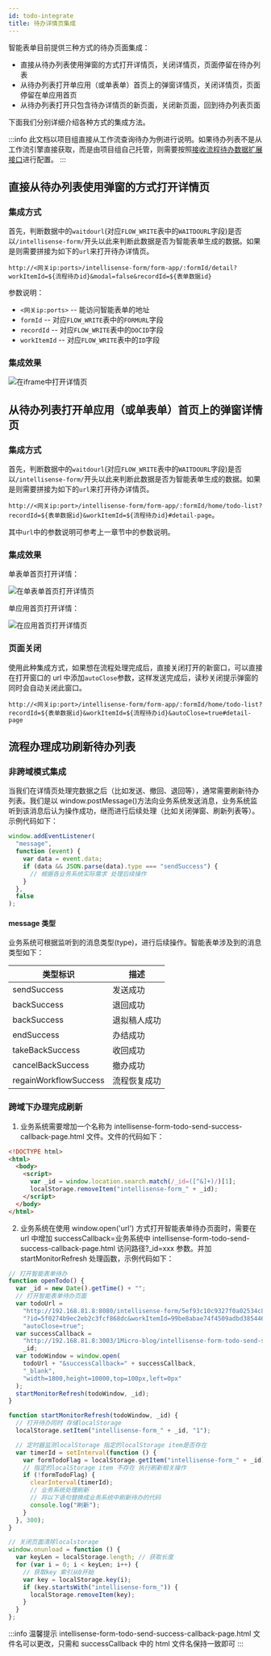 ```yaml
---
id: todo-integrate
title: 待办详情页集成
---
```


智能表单目前提供三种方式的待办页面集成：

- 直接从待办列表使用弹窗的方式打开详情页，关闭详情页，页面停留在待办列表
- 从待办列表打开单应用（或单表单）首页上的弹窗详情页，关闭详情页，页面停留在单应用首页
- 从待办列表打开只包含待办详情页的新页面，关闭新页面，回到待办列表页面

下面我们分别详细介绍各种方式的集成方法。

:::info
此文档以项目组直接从工作流查询待办为例进行说明。如果待办列表不是从工作流引擎直接获取，而是由项目组自己托管，则需要按照[接收流程待办数据扩展接口](config-workflow#urlsync-workflow-items-url-配置项)进行配置。
:::

## 直接从待办列表使用弹窗的方式打开详情页

### 集成方式

首先，判断数据中的`waitdourl`(对应`FLOW_WRITE`表中的`WAITDOURL`字段)是否以`/intellisense-form/`开头以此来判断此数据是否为智能表单生成的数据。如果是则需要拼接为如下的`url`来打开待办详情页。

`http://<网关ip:ports>/intellisense-form/form-app/:formId/detail?workItemId=${流程待办id}&modal=false&recordId=${表单数据id}`

参数说明：

- `<网关ip:ports>` -- 能访问智能表单的地址
- `formId` -- 对应`FLOW_WRITE`表中的`FORMURL`字段
- `recordId` -- 对应`FLOW_WRITE`表中的`DOCID`字段
- `workItemId` -- 对应`FLOW_WRITE`表中的`ID`字段

### 集成效果

![在iframe中打开详情页](./assets/todo-integrate/detail-in-iframe.png)

## 从待办列表打开单应用（或单表单）首页上的弹窗详情页

### 集成方式

首先，判断数据中的`waitdourl`(对应`FLOW_WRITE`表中的`WAITDOURL`字段)是否以`/intellisense-form/`开头以此来判断此数据是否为智能表单生成的数据。如果是则需要拼接为如下的`url`来打开待办详情页。

`http://<网关ip:port>/intellisense-form/form-app/:formId/home/todo-list?recordId=${表单数据id}&workItemId=${流程待办id}#detail-page`。

其中`url`中的参数说明可参考上一章节中的参数说明。

### 集成效果

单表单首页打开详情：

![在单表单首页打开详情页](./assets/todo-integrate/detail-in-single-page.png)

单应用首页打开详情：

![在应用首页打开详情页](./assets/todo-integrate/detail-in-app-home.png)

### 页面关闭

使用此种集成方式，如果想在流程处理完成后，直接关闭打开的新窗口，可以直接在打开窗口的 url 中添加`autoClose`参数，这样发送完成后，读秒关闭提示弹窗的同时会自动关闭此窗口。

`http://<网关ip:port>/intellisense-form/form-app/:formId/home/todo-list?recordId=${表单数据id}&workItemId=${流程待办id}&autoClose=true#detail-page`

## 流程办理成功刷新待办列表

### 非跨域模式集成

当我们在详情页处理完数据之后（比如发送、撤回、退回等），通常需要刷新待办列表。我们是以 window.postMessage()方法向业务系统发送消息，业务系统监听到该消息后认为操作成功，继而进行后续处理（比如关闭弹窗、刷新列表等）。示例代码如下：

```js
window.addEventListener(
  "message",
  function (event) {
    var data = event.data;
    if (data && JSON.parse(data).type === "sendSuccess") {
      // 根据各业务系统实际需求 处理后续操作
    }
  },
  false
);
```

#### message 类型

业务系统可根据监听到的消息类型(type)，进行后续操作。智能表单涉及到的消息类型如下：

| 类型标识              | 描述         |
| --------------------- | ------------ |
| sendSuccess           | 发送成功     |
| backSuccess           | 退回成功     |
| backSuccess           | 退拟稿人成功 |
| endSuccess            | 办结成功     |
| takeBackSuccess       | 收回成功     |
| cancelBackSuccess     | 撤办成功     |
| regainWorkflowSuccess | 流程恢复成功 |

### 跨域下办理完成刷新

1. 业务系统需要增加一个名称为 intellisense-form-todo-send-success-callback-page.html 文件。文件的代码如下：

```html
<!DOCTYPE html>
<html>
  <body>
    <script>
      var _id = window.location.search.match(/_id=([^&]+)/)[1];
      localStorage.removeItem("intellisense-form_" + _id);
    </script>
  </body>
</html>
```

2. 业务系统在使用 window.open('url') 方式打开智能表单待办页面时，需要在 url 中增加 successCallback=业务系统中 intellisense-form-todo-send-success-callback-page.html 访问路径?\_id=xxx 参数。并加 startMonitorRefresh 处理函数，示例代码如下：

```js
// 打开智能表单待办
function openTodo() {
  var _id = new Date().getTime() + "";
  // 打开智能表单待办页面
  var todoUrl =
    "http://192.168.81.8:8080/intellisense-form/5ef93c10c9327f0a02534c81/todo" +
    "?id=5f0274b9ec2eb2c3fcf868dc&workItemId=99be8abae74f4509adbd38544642dad7&" +
    "autoClose=true";
  var successCallback =
    "http://192.168.81.8:3003/1Micro-blog/intellisense-form-todo-send-success-callback-page.html?_id=" +
    _id;
  var todoWindow = window.open(
    todoUrl + "&successCallback=" + successCallback,
    "_blank",
    "width=1800,height=10000,top=100px,left=0px"
  );
  startMonitorRefresh(todoWindow, _id);
}

function startMonitorRefresh(todoWindow, _id) {
  // 打开待办同时 存储localStorage
  localStorage.setItem("intellisense-form_" + _id, "1");

  // 定时器监测localStorage 指定的localStorage item是否存在
  var timerId = setInterval(function () {
    var formTodoFlag = localStorage.getItem("intellisense-form_" + _id);
    // 指定的localStorage item 不存在 执行刷新相关操作
    if (!formTodoFlag) {
      clearInterval(timerId);
      // 业务系统处理刷新
      // 将以下语句替换成业务系统中刷新待办的代码
      console.log("刷新");
    }
  }, 300);
}

// 关闭页面清除localstorage
window.onunload = function () {
  var keyLen = localStorage.length; // 获取长度
  for (var i = 0; i < keyLen; i++) {
    // 获取key 索引从0开始
    var key = localStorage.key(i);
    if (key.startsWith("intellisense-form_")) {
      localStorage.removeItem(key);
    }
  }
};
```

:::info 温馨提示
intellisense-form-todo-send-success-callback-page.html 文件名可以更改，只需和 successCallback 中的 html 文件名保持一致即可
:::

